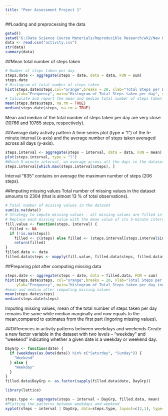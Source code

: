 ---
title: "Peer Assessment Project 1"
---

##Loading and preprocessing the data
```{r, echo = TRUE}
getwd()
setwd("G:/Data Science Course Materials/Reproducible Research/wk2/New Folder")
data <- read.csv("activity.csv")
str(data)
summary(data)
```

##Mean total number of steps taken 
```{r, echo = TRUE}
# Number of steps taken per day
steps.date <- aggregate(steps ~ date, data = data, FUN = sum)
steps.date
# Histogram of total number of steps taken
hist(steps.date$steps,col="orange",breaks = 20, xlab="Total Steps per Day", 
     ylab="Frequency", main="Histogram of Total Steps taken per day", ylim = c(0, 20))
# Calculate and report the mean and median total number of steps taken per day
mean(steps.date$steps, na.rm = TRUE)
median(steps.date$steps, na.rm = TRUE)
```
Mean and median of the total number of steps taken per day are very close (10766 and 10765 steps, respectively).

##Average daily activity pattern
A time series plot (type = "l") of the 5-minute interval (x-axis) and the average number of steps taken averaged across all days (y-axis).
```{r, echo = TRUE}
steps.interval <- aggregate(steps ~ interval, data = data, FUN = mean)
plot(steps.interval, type = "l")
#Which 5-minute interval, on average across all the days in the dataset, contains the maximum number of steps?
steps.interval[which.max(steps.interval$steps), ]
```
Interval "835" contains on average the maximum number of steps (206 steps).

##Imputing missing values
Total number of missing values in the dataset amounts to 2304 (that is almost 13 % of total observations).
```{r, echo = TRUE}
# Total number of missing values in the dataset
sum(is.na(data))
# Strategy to impute missing values - all missing values are filled in with mean value for that 5-minute interval
# Replace each missing value with the mean value of its 5-minute interval
fill.value <- function(steps, interval) {
  filled <- NA
  if (!is.na(steps)) 
    filled <- c(steps) else filled <- (steps.interval[steps.interval$interval == interval, "steps"])
    return(filled)
}
filled.data <- data
filled.data$steps <- mapply(fill.value, filled.data$steps, filled.data$interval)
```
##Preparing plot after computing missing data
```{r, echo = TRUE}
steps.date <- aggregate(steps ~ date, data = filled.data, FUN = sum)
hist(steps.date$steps, col="orange",breaks = 20, xlab="Total Steps per Day", 
     ylab="Frequency", main="Histogram of Total Steps taken per day inc NAs", ylim =c(0, 20))
#mean and median after computing missing values
mean(steps.date$steps)
median(steps.date$steps)
```
Imputing missing values, mean of the total number of steps taken per day remains the same while median marginally and now equals to the mean,compared to estimates from the first part (ingoring missing values).

##Differences in activity patterns between weekdays and weekends
Create a new factor variable in the dataset with two levels -- "weekday" and "weekend" indicating whether a given date is a weekday or weekend day.
```{r, echo = TRUE}
DayGrp <- function(date) {
  if (weekdays(as.Date(date)) %in% c("Saturday", "Sunday")) {
    "Weekend"
  } else {
    "Weekday"
  }
}
filled.data$DayGrp <- as.factor(sapply(filled.data$date, DayGrp))

library(lattice)

steps.type <- aggregate(steps ~ interval + DayGrp, filled.data, mean)
#Plotting the patterns between weekdays and weekend
xyplot(steps ~ interval | DayGrp, data=steps.type, layout=c(2,1), type='l', main = "Average number of steps taken in the weekdays and Weekend")
```
